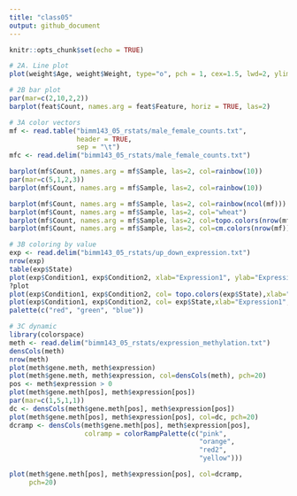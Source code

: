 ```yaml
---
title: "class05"
output: github_document
---
```


```r
knitr::opts_chunk$set(echo = TRUE)
```

```r
# 2A. Line plot
plot(weight$Age, weight$Weight, type="o", pch = 1, cex=1.5, lwd=2, ylim=c(2,10), xlab="Age(months)", ylab="Weight(kg)", main="BABYBABYBABY")
```

```r
# 2B bar plot
par(mar=c(2,10,2,2))
barplot(feat$Count, names.arg = feat$Feature, horiz = TRUE, las=2)
```

```r
# 3A color vectors
mf <- read.table("bimm143_05_rstats/male_female_counts.txt",
                 header = TRUE,
                 sep = "\t")
mfc <- read.delim("bimm143_05_rstats/male_female_counts.txt")

barplot(mf$Count, names.arg = mf$Sample, las=2, col=rainbow(10))
par(mar=c(5,1,2,3))
barplot(mf$Count, names.arg = mf$Sample, las=2, col=rainbow(10))

barplot(mf$Count, names.arg = mf$Sample, las=2, col=rainbow(ncol(mf)))
barplot(mf$Count, names.arg = mf$Sample, las=2, col="wheat")
barplot(mf$Count, names.arg = mf$Sample, las=2, col=topo.colors(nrow(mf)))
barplot(mf$Count, names.arg = mf$Sample, las=2, col=cm.colors(nrow(mf)))
```

```r
# 3B coloring by value
exp <- read.delim("bimm143_05_rstats/up_down_expression.txt")
nrow(exp)
table(exp$State)
plot(exp$Condition1, exp$Condition2, xlab="Expression1", ylab="Expression2", main="expression")
?plot
plot(exp$Condition1, exp$Condition2, col= topo.colors(exp$State),xlab="Expression1", ylab="Expression2", main="expression")
plot(exp$Condition1, exp$Condition2, col= exp$State,xlab="Expression1", ylab="Expression2", main="expression")
palette(c("red", "green", "blue"))
```

```r
# 3C dynamic
library(colorspace)
meth <- read.delim("bimm143_05_rstats/expression_methylation.txt")
densCols(meth)
nrow(meth)
plot(meth$gene.meth, meth$expression)
plot(meth$gene.meth, meth$expression, col=densCols(meth), pch=20)
pos <- meth$expression > 0
plot(meth$gene.meth[pos], meth$expression[pos])
par(mar=c(1,5,1,1))
dc <- densCols(meth$gene.meth[pos], meth$expression[pos])
plot(meth$gene.meth[pos], meth$expression[pos], col=dc, pch=20)
dcramp <- densCols(meth$gene.meth[pos], meth$expression[pos],
                   colramp = colorRampPalette(c("pink", 
                                                "orange", 
                                                "red2", 
                                                "yellow")))

plot(meth$gene.meth[pos], meth$expression[pos], col=dcramp, 
     pch=20)
```









